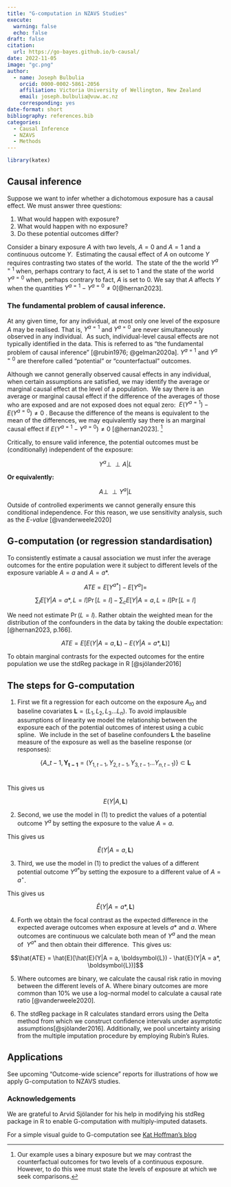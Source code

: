 ```yaml
---
title: "G-computation in NZAVS Studies"
execute:
  warning: false
  echo: false
draft: false
citation:
  url: https://go-bayes.github.io/b-causal/
date: 2022-11-05
image: "gc.png"
author: 
  - name: Joseph Bulbulia
    orcid: 0000-0002-5861-2056
    affiliation: Victoria University of Wellington, New Zealand
    email: joseph.bulbulia@vuw.ac.nz
    corresponding: yes
date-format: short
bibliography: references.bib
categories: 
  - Causal Inference
  - NZAVS
  - Methods
---
```


```r
library(katex)
```

## Causal inference

Suppose we want to infer whether a dichotomous exposure has a causal effect. We must answer three questions:

1.  What would happen with exposure?
2.  What would happen with no exposure?
3.  Do these potential outcomes differ?

Consider a binary exposure $A$ with two levels, $A = 0$ and $A=1$ and a continuous outcome $Y$.  Estimating the causal effect of $A$ on outcome $Y$ requires contrasting two states of the world.  The state of the the world $Y^{a=1}$ when, perhaps contrary to fact, $A$ is set to $1$ and the state of the world $Y^{a=0}$ when, perhaps contrary to fact, $A$ is set to $0$. We say that $A$ affects $Y$  when the quantities $Y^{a=1} - Y^{a=0} \neq 0$[@hernan2023].  

### The fundamental problem of causal inference.

At any given time, for any individual, at most only one level of the exposure $A$ may be realised. That is, $Y^{a=1}$ and $Y^{a=0}$ are never simultaneously observed in any individual.  As such, individual-level causal effects are not typically identified in the data. This is referred to as "the fundamental problem of causal inference " [@rubin1976; @gelman2020a]. $Y^{a=1}$ and $Y^{a=0}$ are therefore called "potential" or "counterfactual" outcomes.

Although we cannot generally observed causal effects in any individual, when certain assumptions are satisfied, we may identify the average or marginal causal effect at the level of a population.  We say there is an average or marginal causal effect if the difference of the averages of those who are exposed and are not exposed does not equal zero:  $E(Y^{a=1}) - E(Y^{a=0})\neq 0$ . Because the difference of the means is equivalent to the mean of the differences, we may equivalently say there is an marginal causal effect if $E(Y^{a=1} - Y^{a=0})\neq 0$ [@hernan2023]. ^[Our example uses a binary exposure but we may contrast the counterfactual outcomes for two levels of a continuous exposure. However, to do this wee must state the levels of exposure at which we seek comparisons.] 

Critically, to ensure valid inference, the potential outcomes must be (conditionally) independent of the exposure: 

$$Y^a  \perp\!\!\!\perp A|L$$

**Or equivalently:**

$$A \perp\!\!\!\perp Y^a |L$$

Outside of controlled experiments we cannot generally ensure this conditional independence. For this reason, we use sensitivity analysis, such as the *E-value* [@vanderweele2020]

## G-computation (or regression standardisation)

To consistently estimate a causal association we must infer the average outcomes for the entire population were it subject to different levels of the exposure variable $A = a$ and $A=a*$. 

$$ATE = E[Y^{a*}] - E[Y^a] = $$

$$\sum_l E[Y|A=a*, L=l]\Pr[L=l] - \sum_c E[Y|A=a, L=l]\Pr[L=l]$$

We need not estimate $\Pr(L = l)$. Rather obtain the weighted mean for the distribution of the confounders in the data by taking the double expectation: [@hernan2023, p.166].

$$ATE = E[E(Y|A = a, \boldsymbol{L}) - E(Y|A = a*, \boldsymbol{L})]$$

To obtain marginal contrasts for the expected outcomes for the entire population we use the stdReg package in R [@sjölander2016] 

## The steps for G-computation

1.  First we fit a regression for each outcome on the exposure $A_{t0}$ and baseline covariates $\boldsymbol{L} = (L_1, L_2,L_3 \dots L_n)$. To avoid implausible assumptions of linearity we model the relationship between the exposure each of the potential outcomes of interest using a cubic spline.  We include in the set of baseline confounders $\boldsymbol{L}$ the baseline measure of the exposure as well as the baseline response (or responses):

$$\{A\_{t-1}, \boldsymbol{Y_{t-1}} = (Y_{1, t-1}, Y_{2, t-1}, Y_{3, t-1}\dots Y_{n, t-1})\} \subset \boldsymbol{L}$$  

This gives us

$$E(Y|A, \boldsymbol{L})$$

2.  Second, we use the model in (1) to predict the values of a potential outcome $Y^{a}$ by setting the exposure to the value $A = a$.

This gives us

$$\hat{E}(Y|A = a, \boldsymbol{L})$$

3.  Third, we use the model in (1) to predict the values of a different potential outcome $Y^{a*}$by setting the exposure to a different value of $A =a^{\star}$.

This gives us 

$$\hat{E}(Y|A = a*,\boldsymbol{L})$$

4.  Forth we obtain the focal contrast as the expected difference in the expected average outcomes when exposure at levels $a*$ and $a$. Where outcomes are continuous we calculate both mean of $Y^a$ and the mean of  $Y^{a*}$ and then obtain their difference.  This gives us: 

$$\hat{ATE} = \hat{E}[\hat{E}(Y|A = a, \boldsymbol{L}) - \hat{E}(Y|A = a*, \boldsymbol{L})]$$

5.  Where outcomes are binary, we calculate the causal risk ratio in moving between the different levels of A. Where binary outcomes are more common than 10% we use a log-normal model to calculate a causal rate ratio [@vanderweele2020]. 

6.  The stdReg package in R calculates standard errors using the Delta method from which we construct confidence intervals under asymptotic assumptions[@sjölander2016]. Additionally, we pool uncertainty arising from the multiple imputation procedure by employing Rubin's Rules. 


## Applications

See upcoming "Outcome-wide science" reports for illustrations of how we apply G-computation to NZAVS studies.

### Acknowledgements

We are grateful to Arvid Sjölander for his help in modifying his stdReg package in R to enable G-computation with multiply-imputed datasets.

For a simple visual guide to G-computation see [Kat Hoffman's blog](https://www.khstats.com/art/illustrations_viz.html)
